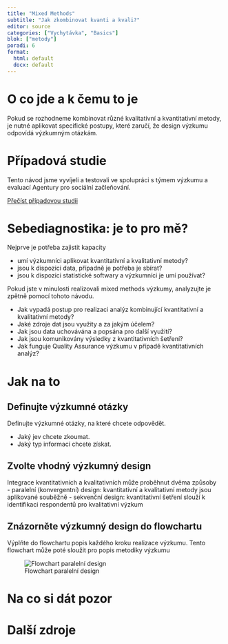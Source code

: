 ```yaml
---
title: "Mixed Methods"
subtitle: "Jak zkombinovat kvanti a kvali?"
editor: source
categories: ["Vychytávka", "Basics"]
blok: ["metody"]
poradi: 6
format: 
  html: default
  docx: default
---
```


# O co jde a k čemu to je

Pokud se rozhodneme kombinovat různé kvalitativní a kvantitativní metody, je nutné aplikovat specifické postupy, které zaručí, že design výzkumu odpovídá výzkumným otázkám.

# Případová studie

Tento návod jsme vyvíjeli a testovali ve spolupráci s týmem výzkumu a evaluací Agentury pro sociální začleňování.

:::{.btn .btn-primary}
[Přečíst případovou studii](/pripadove-studie/asz)
:::

# Sebediagnostika: je to pro mě?

Nejprve je potřeba zajistit kapacity

- umí výzkumníci aplikovat kvantitativní a kvalitativní metody?
- jsou k dispozici data, případně je potřeba je sbírat?
- jsou k dispozici statistické softwary a výzkumníci je umí používat?

Pokud jste v minulosti realizovali mixed methods výzkumy, analyzujte je zpětně pomocí tohoto návodu.

- Jak vypadá postup pro realizaci analýz kombinující kvantitativní a kvalitativní metody?
- Jaké zdroje dat jsou využity a za jakým účelem?
- Jak jsou data uchovávána a popsána pro další využití? 
- Jak jsou komunikovány výsledky z kvantitativních šetření?
- Jak funguje Quality Assurance výzkumu v případě kvantitativních analýz?

# Jak na to

## Definujte výzkumné otázky

Definujte výzkumné otázky, na které chcete odpovědět. 

- Jaký jev chcete zkoumat.
- Jaký typ informací chcete získat.

## Zvolte vhodný výzkumný design

Integrace kvantitativních a kvalitativních může proběhnut dvěma způsoby  
- paralelní (konvergentní) design: kvantitativní a kvalitativní metody jsou aplikované souběžně 
- sekvenční design: kvantitativní šetření slouží k identifikaci respondentů pro kvalitativní výzkum 

## Znázorněte výzkumný design do flowchartu

Výplňte do flowchartu popis každého kroku realizace výzkumu. Tento flowchart může poté sloužit pro popis metodiky výzkumu

![Flowchart paralelní design](mixed-methods-parallel.png)

# Na co si dát pozor

# Další zdroje
